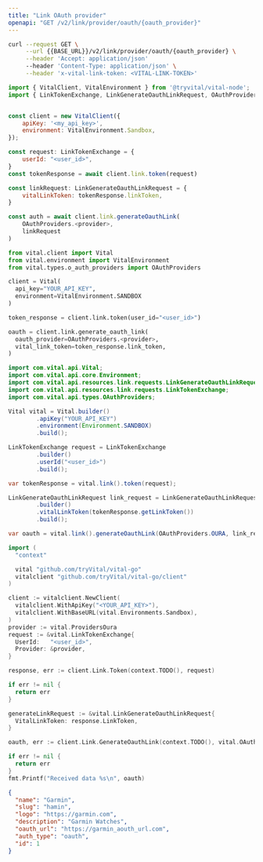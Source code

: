 ```yaml
---
title: "Link OAuth provider"
openapi: "GET /v2/link/provider/oauth/{oauth_provider}"
---
```


<RequestExample>

```bash cURL
curl --request GET \
     --url {{BASE_URL}}/v2/link/provider/oauth/{oauth_provider} \
     --header 'Accept: application/json'
     --header 'Content-Type: application/json' \
     --header 'x-vital-link-token: <VITAL-LINK-TOKEN>'
```

```javascript Node
import { VitalClient, VitalEnvironment } from '@tryvital/vital-node';
import { LinkTokenExchange, LinkGenerateOauthLinkRequest, OAuthProviders } from '@tryvital/vital-node/api';


const client = new VitalClient({
    apiKey: '<my_api_key>',
    environment: VitalEnvironment.Sandbox,
});

const request: LinkTokenExchange = {
    userId: "<user_id>",
}
const tokenResponse = await client.link.token(request)

const linkRequest: LinkGenerateOauthLinkRequest = {
    vitalLinkToken: tokenResponse.linkToken,
}

const auth = await client.link.generateOauthLink(
    OAuthProviders.<provider>,
    linkRequest
)
```

```python Python
from vital.client import Vital
from vital.environment import VitalEnvironment
from vital.types.o_auth_providers import OAuthProviders

client = Vital(
  api_key="YOUR_API_KEY",
  environment=VitalEnvironment.SANDBOX
)

token_response = client.link.token(user_id="<user_id>")

oauth = client.link.generate_oauth_link(
  oauth_provider=OAuthProviders.<provider>,
  vital_link_token=token_response.link_token,
)
```

```java Java
import com.vital.api.Vital;
import com.vital.api.core.Environment;
import com.vital.api.resources.link.requests.LinkGenerateOauthLinkRequest;
import com.vital.api.resources.link.requests.LinkTokenExchange;
import com.vital.api.types.OAuthProviders;

Vital vital = Vital.builder()
        .apiKey("YOUR_API_KEY")
        .environment(Environment.SANDBOX)
        .build();

LinkTokenExchange request = LinkTokenExchange
        .builder()
        .userId("<user_id>")
        .build();

var tokenResponse = vital.link().token(request);

LinkGenerateOauthLinkRequest link_request = LinkGenerateOauthLinkRequest
        .builder()
        .vitalLinkToken(tokenResponse.getLinkToken())
        .build();

var oauth = vital.link().generateOauthLink(OAuthProviders.OURA, link_request);
```

```go Go
import (
  "context"

  vital "github.com/tryVital/vital-go"
  vitalclient "github.com/tryVital/vital-go/client"
)

client := vitalclient.NewClient(
  vitalclient.WithApiKey("<YOUR_API_KEY>"),
  vitalclient.WithBaseURL(vital.Environments.Sandbox),
)
provider := vital.ProvidersOura
request := &vital.LinkTokenExchange{
  UserId:   "<user_id>",
  Provider: &provider,
}

response, err := client.Link.Token(context.TODO(), request)

if err != nil {
  return err
}

generateLinkRequest := &vital.LinkGenerateOauthLinkRequest{
  VitalLinkToken: response.LinkToken,
}

oauth, err := client.Link.GenerateOauthLink(context.TODO(), vital.OAuthProvidersOura, generateLinkRequest)

if err != nil {
  return err
}
fmt.Printf("Received data %s\n", oauth)
```

</RequestExample>

<ResponseExample>

```json Example
{
  "name": "Garmin",
  "slug": "hamin",
  "logo": "https://garmin.com",
  "description": "Garmin Watches",
  "oauth_url": "https://garmin_aouth_url.com",
  "auth_type": "oauth",
  "id": 1
}
```

</ResponseExample>
